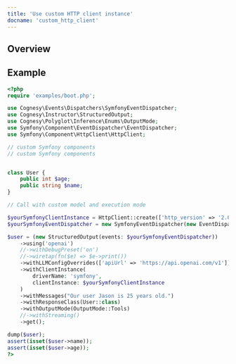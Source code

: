 ```yaml
---
title: 'Use custom HTTP client instance'
docname: 'custom_http_client'
---
```


## Overview

## Example

```php
<?php
require 'examples/boot.php';

use Cognesy\Events\Dispatchers\SymfonyEventDispatcher;
use Cognesy\Instructor\StructuredOutput;
use Cognesy\Polyglot\Inference\Enums\OutputMode;
use Symfony\Component\EventDispatcher\EventDispatcher;
use Symfony\Component\HttpClient\HttpClient;

// custom Symfony components
// custom Symfony components


class User {
    public int $age;
    public string $name;
}

// Call with custom model and execution mode

$yourSymfonyClientInstance = HttpClient::create(['http_version' => '2.0']);
$yourSymfonyEventDispatcher = new SymfonyEventDispatcher(new EventDispatcher());

$user = (new StructuredOutput(events: $yourSymfonyEventDispatcher))
    ->using('openai')
    //->withDebugPreset('on')
    //->wiretap(fn($e) => $e->print())
    ->withLLMConfigOverrides(['apiUrl' => 'https://api.openai.com/v1'])
    ->withClientInstance(
        driverName: 'symfony',
        clientInstance: $yourSymfonyClientInstance
    )
    ->withMessages("Our user Jason is 25 years old.")
    ->withResponseClass(User::class)
    ->withOutputMode(OutputMode::Tools)
    //->withStreaming()
    ->get();

dump($user);
assert(isset($user->name));
assert(isset($user->age));
?>
```
